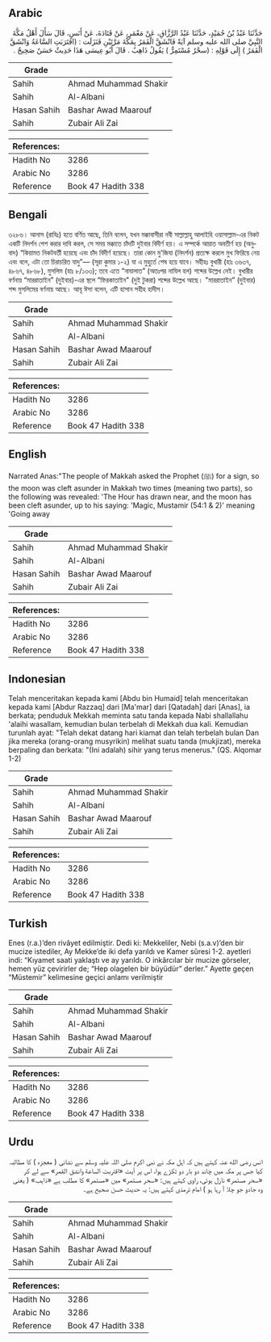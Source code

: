 ## Arabic


<div dir="rtl" lang="ar" style={{fontSize:'larger',backgroundColor:'#f8f9fa',padding:20}}>
حَدَّثَنَا عَبْدُ بْنُ حُمَيْدٍ، حَدَّثَنَا عَبْدُ الرَّزَّاقِ، عَنْ مَعْمَرٍ، عَنْ قَتَادَةَ، عَنْ أَنَسٍ، قَالَ سَأَلَ أَهْلُ مَكَّةَ النَّبِيَّ صلى الله عليه وسلم آيَةً فَانْشَقَّ الْقَمَرُ بِمَكَّةَ مَرَّتَيْنِ فَنَزَلَت ‏:‏ ‏(‏اقتَرَبَتِ السَّاعَةُ وَانْشَقَّ الْقَمَرُ ‏)‏ إِلَى قَوْلِهِ ‏:‏ ‏(‏سحْرٌ مُسْتَمِرٌّ ‏)‏ يَقُولُ ذَاهِبٌ ‏.‏ قَالَ أَبُو عِيسَى هَذَا حَدِيثٌ حَسَنٌ صَحِيحٌ ‏.‏
</div>
<div style={{backgroundColor:'#f8f9fa',padding:20, marginBottom: 10}}><table> <thead> <tr> <th>Grade</th> <th></th> </tr> </thead> <tbody> <tr><td>Sahih</td><td>Ahmad Muhammad Shakir</td></tr><tr><td>Sahih</td><td>Al-Albani</td></tr><tr><td>Hasan Sahih</td><td>Bashar Awad Maarouf</td></tr><tr><td>Sahih</td><td>Zubair Ali Zai</td></tr></tbody></table><table> <thead> <tr> <th>References:</th> <th></th> </tr> </thead> <tbody><tr><td>Hadith No</td><td>3286</td></tr><tr><td>Arabic No</td><td>3286</td></tr><tr><td>Reference</td><td>Book 47 Hadith 338</td></tr></tbody></table></div>

## Bengali


<div dir="ltr" lang="bn" style={{fontSize:'larger',backgroundColor:'#f8f9fa',padding:20}}>
৩২৮৬। আনাস (রাযিঃ) হতে বর্ণিত আছে, তিনি বলেন, যখন মক্কাবাসীরা নবী সাল্লাল্লাহু আলাইহি ওয়াসাল্লাম-এর নিকট একটি নিদর্শন পেশ করার দাবি করল, সে সময় মক্কাতে চাঁদটি দুইবার বিদীর্ণ হয়। এ সম্পর্কে আয়াত অবতীর্ণ হয় (অনুবাদ) “কিয়ামত নিকটবর্তী হয়েছে এবং চাঁদ বিদীর্ণ হয়েছে। তারা কোন মু'জিযা (নিদর্শন) প্রত্যক্ষ করলে মুখ ফিরিয়ে নেয় এবং বলে, এটা তো চিরাচরিত যাদু”— (সূরা কুমার ১-২) যা এ মুহুর্তে শেষ হয়ে যাবে। সহীহঃ বুখারী (হাঃ ৩৬৩৭, ৪৮৬৭, ৪৮৬৮), মুসলিম (হাঃ ৮/১৩৩); তবে এতে “নাযালাত” (অতঃপর নাযিল হল) শব্দের উল্লেখ নেই। বুখারীর বর্ণনায় “মাররাতাইন” (দুইবার)-এর স্থলে “ফিরকাতাইন" (দুই টুকরা) শব্দের উল্লেখ আছে। "মাররাতাইন” (দুইবার) শব্দ মুসলিমের বর্ণনায় আছে। আবূ ঈসা বলেন, এটি হাসান সহীহ হাদীস।
</div>
<div style={{backgroundColor:'#f8f9fa',padding:20, marginBottom: 10}}><table> <thead> <tr> <th>Grade</th> <th></th> </tr> </thead> <tbody> <tr><td>Sahih</td><td>Ahmad Muhammad Shakir</td></tr><tr><td>Sahih</td><td>Al-Albani</td></tr><tr><td>Hasan Sahih</td><td>Bashar Awad Maarouf</td></tr><tr><td>Sahih</td><td>Zubair Ali Zai</td></tr></tbody></table><table> <thead> <tr> <th>References:</th> <th></th> </tr> </thead> <tbody><tr><td>Hadith No</td><td>3286</td></tr><tr><td>Arabic No</td><td>3286</td></tr><tr><td>Reference</td><td>Book 47 Hadith 338</td></tr></tbody></table></div>

## English


<div dir="ltr" lang="en" style={{fontSize:'larger',backgroundColor:'#f8f9fa',padding:20}}>
Narrated Anas:"The people of Makkah asked the Prophet (ﷺ) for a sign, so the moon was cleft asunder in Makkah two times (meaning two parts), so the following was revealed: 'The Hour has drawn near, and the moon has been cleft asunder, up to his saying: 'Magic, Mustamir (54:1 & 2)' meaning 'Going away
</div>
<div style={{backgroundColor:'#f8f9fa',padding:20, marginBottom: 10}}><table> <thead> <tr> <th>Grade</th> <th></th> </tr> </thead> <tbody> <tr><td>Sahih</td><td>Ahmad Muhammad Shakir</td></tr><tr><td>Sahih</td><td>Al-Albani</td></tr><tr><td>Hasan Sahih</td><td>Bashar Awad Maarouf</td></tr><tr><td>Sahih</td><td>Zubair Ali Zai</td></tr></tbody></table><table> <thead> <tr> <th>References:</th> <th></th> </tr> </thead> <tbody><tr><td>Hadith No</td><td>3286</td></tr><tr><td>Arabic No</td><td>3286</td></tr><tr><td>Reference</td><td>Book 47 Hadith 338</td></tr></tbody></table></div>

## Indonesian


<div dir="ltr" lang="id" style={{fontSize:'larger',backgroundColor:'#f8f9fa',padding:20}}>
Telah menceritakan kepada kami [Abdu bin Humaid] telah menceritakan kepada kami [Abdur Razzaq] dari [Ma'mar] dari [Qatadah] dari [Anas], ia berkata; penduduk Mekkah meminta satu tanda kepada Nabi shallallahu 'alaihi wasallam, kemudian bulan terbelah di Mekkah dua kali. Kemudian turunlah ayat: "Telah dekat datang hari kiamat dan telah terbelah bulan Dan jika mereka (orang-orang musyrikin) melihat suatu tanda (mukjizat), mereka berpaling dan berkata: "(Ini adalah) sihir yang terus menerus." (QS. Alqomar 1-2)
</div>
<div style={{backgroundColor:'#f8f9fa',padding:20, marginBottom: 10}}><table> <thead> <tr> <th>Grade</th> <th></th> </tr> </thead> <tbody> <tr><td>Sahih</td><td>Ahmad Muhammad Shakir</td></tr><tr><td>Sahih</td><td>Al-Albani</td></tr><tr><td>Hasan Sahih</td><td>Bashar Awad Maarouf</td></tr><tr><td>Sahih</td><td>Zubair Ali Zai</td></tr></tbody></table><table> <thead> <tr> <th>References:</th> <th></th> </tr> </thead> <tbody><tr><td>Hadith No</td><td>3286</td></tr><tr><td>Arabic No</td><td>3286</td></tr><tr><td>Reference</td><td>Book 47 Hadith 338</td></tr></tbody></table></div>

## Turkish


<div dir="ltr" lang="tr" style={{fontSize:'larger',backgroundColor:'#f8f9fa',padding:20}}>
Enes (r.a.)’den rivâyet edilmiştir. Dedi ki: Mekkeliler, Nebi (s.a.v)’den bir mucize istediler, Ay Mekke’de iki defa yarıldı ve Kamer sûresi 1-2. ayetleri indi: “Kıyamet saati yaklaştı ve ay yarıldı. O inkârcılar bir mucize görseler, hemen yüz çevirirler de; “Hep olagelen bir büyüdür” derler.” Ayette geçen “Müstemir” kelimesine geçici anlamı verilmiştir
</div>
<div style={{backgroundColor:'#f8f9fa',padding:20, marginBottom: 10}}><table> <thead> <tr> <th>Grade</th> <th></th> </tr> </thead> <tbody> <tr><td>Sahih</td><td>Ahmad Muhammad Shakir</td></tr><tr><td>Sahih</td><td>Al-Albani</td></tr><tr><td>Hasan Sahih</td><td>Bashar Awad Maarouf</td></tr><tr><td>Sahih</td><td>Zubair Ali Zai</td></tr></tbody></table><table> <thead> <tr> <th>References:</th> <th></th> </tr> </thead> <tbody><tr><td>Hadith No</td><td>3286</td></tr><tr><td>Arabic No</td><td>3286</td></tr><tr><td>Reference</td><td>Book 47 Hadith 338</td></tr></tbody></table></div>

## Urdu


<div dir="rtl" lang="ur" style={{fontSize:'larger',backgroundColor:'#f8f9fa',padding:20}}>
انس رضی الله عنہ کہتے ہیں کہ اہل مکہ نے نبی اکرم صلی اللہ علیہ وسلم سے نشانی ( معجزہ ) کا مطالبہ کیا جس پر مکہ میں چاند دو بار دو ٹکڑے ہوا، اس پر آیت «اقتربت الساعة وانشق القمر» سے لے کر «سحر مستمر» نازل ہوئی، راوی کہتے ہیں: «سحر مستمر» میں «مستمر» کا مطلب ہے «ذاہب» ( یعنی وہ جادو جو چلا آ رہا ہو ) امام ترمذی کہتے ہیں: یہ حدیث حسن صحیح ہے۔
</div>
<div style={{backgroundColor:'#f8f9fa',padding:20, marginBottom: 10}}><table> <thead> <tr> <th>Grade</th> <th></th> </tr> </thead> <tbody> <tr><td>Sahih</td><td>Ahmad Muhammad Shakir</td></tr><tr><td>Sahih</td><td>Al-Albani</td></tr><tr><td>Hasan Sahih</td><td>Bashar Awad Maarouf</td></tr><tr><td>Sahih</td><td>Zubair Ali Zai</td></tr></tbody></table><table> <thead> <tr> <th>References:</th> <th></th> </tr> </thead> <tbody><tr><td>Hadith No</td><td>3286</td></tr><tr><td>Arabic No</td><td>3286</td></tr><tr><td>Reference</td><td>Book 47 Hadith 338</td></tr></tbody></table></div>